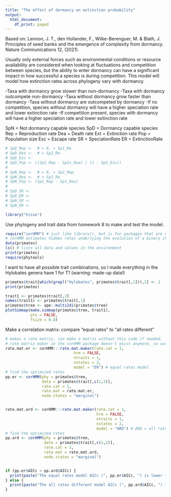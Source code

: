 ```yaml
---
title: "The effect of dormancy on extinction probability"
output:
  html_document:
    df_print: paged
---
```


Based on:
Lennon, J. T., den Hollander, F., Wilke-Berenguer, M. & Blath, J. Principles of seed banks and the emergence of complexity from dormancy. Nature Communications 12, (2021).

Usually only external forces such as environmental conditions or resource availability are considered when looking at fluctuations and competition between species, but the ability to enter dormancy can have a significant impact in how successful a species is during competition. This model will model how extinction rates across phylogeny vary with dormancy.

###########################
-Taxa with dormancy grow slower than non-dormancy
-Taxa with dormancy outcompete non-dormancy
-Taxa without dormancy grow faster than dormancy
-Taxa without dormancy are outcompeted by dormancy
-If no competition, species without dormancy will have a higher speciation rate and lower extinction rate
-If competition present, species with dormancy will have a higher speciation rate and lower extinction rate

SpN = Not dormancy capable species
SpD = Dormancy capable species
Rep = Reproduction rate
Dea = Death rate
Ext = Extinction rate
Pop = Population size
Esc = Escape rate
SR = SpeciationRate
ER = ExtinctionRate
```r
# SpD_Rep <-  # > 0, < Sp1_Re
# SpD_Dea <-  # < Sp2_Re
# SpD_Esc <- 
# SpD_Pop <- ((Sp2_Rep - Sp2s_Dea) / (1 - Sp2_Esc))
#   
# SpN_Rep <-  # > 0, > Sp2_Rep
# SpN_Dea <-  # < Sp2_Re
# SpN_Pop <- (Sp1_Rep - Sp1_Dea)
#   
# SpD_SR <- 
# SpD_ER <- 
# SpN_SR <- 
# SpN_ER <- 
```

```r
library("hisse")
```

Use phylogeny and trait data from homework 8 to make and test the model.
```r
require("corHMM") # just like library(), but is for packages that are used within a function.
# corHMM extimates hidden rates underlying the evolution of a binary character. It's a hidden rates model. 
data(primates)
ls() # lists all data and values in the environment
print(primates)
require(phytools)
```
I want to have all possible trait combinations, so I made everything in the Hylobates genera have 1 for T1 (warning: made-up data!)
```r
primates$trait[which(grepl("Hylobates", primates$trait[,1])),2] <- 1
print(primates)
```

```r
trait1 <- primates$trait[,2]
names(trait1) <- primates$trait[,1]
primates$tree <- ape::multi2di(primates$tree)
plotSimmap(make.simmap(primates$tree, trait1), 
           pts = FALSE, 
           fsize = 0.8)
```

Make a correlation matrix: compare "equal rates" to "all rates different"
```r
# makes a rate matrix, can make a matrix without this code if needed.
# rate matrix maker in the corHMM package doesn't exist anymore, so use ::: to find it :)
rate.mat.er <- corHMM:::rate.mat.maker(rate.cat = 1,
                              hrm = FALSE,
                              ntraits = 1,
                              nstates = 2,
                              model = "ER") # equal rates model
# find the optimized rates
pp.er <- corHMM(phy = primates$tree,
                data = primates$trait[,c(1,2)],
                rate.cat = 1,
                rate.mat = rate.mat.er,
                node.states = "marginal")


rate.mat.ard <- corHMM:::rate.mat.maker(rate.cat = 1,
                                        hrm = FALSE,
                                        ntraits = 1,
                                        nstates = 2,
                                        model = "ARD") # ARD = all rates different model
# find the optimized rates
pp.ard <- corHMM(phy = primates$tree,
                 data = primates$trait[,c(1,2)],
                 rate.cat = 1,
                 rate.mat = rate.mat.ard,
                 node.states = "marginal")


if (pp.er$AICc < pp.ard$AICc) {
  print(paste("The equal rates model AICc (", pp.er$AICc, ") is lower than the all rates different model AICc (", pp.ard$AICc, ")"))
} else {
  print(paste("The all rates different model AICc (", pp.ard$AICc, ") is lower than the equal rates  model AICc (", pp.er$AICc, ")"))
}
```